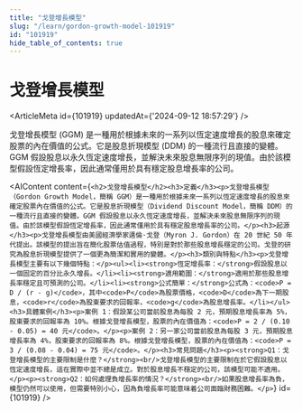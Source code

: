 ```yaml
---
title: "戈登增長模型"
slug: "/learn/gordon-growth-model-101919"
id: "101919"
hide_table_of_contents: true
---
```



# 戈登增長模型

<ArticleMeta id={101919} updatedAt={'2024-09-12 18:57:29'} />
<div className='border-solid border-b border-t-0 my-4 border-[var(--ifm-color-gray-300)]' />

戈登增長模型 (GGM) 是一種用於根據未來的一系列以恆定速度增長的股息來確定股票的內在價值的公式。它是股息折現模型 (DDM) 的一種流行且直接的變體。GGM 假設股息以永久恆定速度增長，並解決未來股息無限序列的現值。由於該模型假設恆定增長率，因此通常僅用於具有穩定股息增長率的公司。

<AIContent content={`<h2>戈登增長模型</h2><h3>定義</h3><p>戈登增長模型（Gordon Growth Model，簡稱 GGM）是一種用於根據未來一系列以恆定速度增長的股息來確定股票內在價值的公式。它是股息折現模型（Dividend Discount Model，簡稱 DDM）的一種流行且直接的變體。GGM 假設股息以永久恆定速度增長，並解決未來股息無限序列的現值。由於該模型假設恆定增長率，因此通常僅用於具有穩定股息增長率的公司。</p><h3>起源</h3><p>戈登增長模型由美國經濟學家邁倫·戈登（Myron J. Gordon）在 20 世紀 50 年代提出。該模型的提出旨在簡化股票估值過程，特別是對於那些股息增長穩定的公司。戈登的研究為股息折現模型提供了一個更為簡潔和實用的變體。</p><h3>類別與特點</h3><p>戈登增長模型主要有以下幾個特點：</p><ul><li><strong>恆定增長率：</strong>假設股息以一個固定的百分比永久增長。</li><li><strong>適用範圍：</strong>適用於那些股息增長率穩定且可預測的公司。</li><li><strong>公式簡單：</strong>公式為：<code>P = D / (r - g)</code>，其中<code>P</code>為股票價格，<code>D</code>為下一期股息，<code>r</code>為股東要求的回報率，<code>g</code>為股息增長率。</li></ul><h3>具體案例</h3><p>案例 1：假設某公司當前股息為每股 2 元，預期股息增長率為 5%，股東要求的回報率為 10%。根據戈登增長模型，股票的內在價值為：<code>P = 2 / (0.10 - 0.05) = 40 元</code>。</p><p>案例 2：另一家公司當前股息為每股 3 元，預期股息增長率為 4%，股東要求的回報率為 8%。根據戈登增長模型，股票的內在價值為：<code>P = 3 / (0.08 - 0.04) = 75 元</code>。</p><h3>常見問題</h3><p><strong>Q1：戈登增長模型的主要限制是什麼？</strong><br/>戈登增長模型的主要限制在於它假設股息以恆定速度增長，這在實際中並不總是成立。對於股息增長不穩定的公司，該模型可能不適用。</p><p><strong>Q2：如何處理負增長率的情況？</strong><br/>如果股息增長率為負，模型仍然可以使用，但需要特別小心，因為負增長率可能意味着公司面臨財務困難。</p>`} id={101919} />

